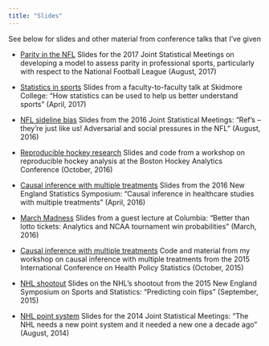 ```yaml
---
title: "Slides"
---
```


See below for slides and other material from conference talks that I've given


- [Parity in the NFL](https://statsbylopez.github.io/JSM2017_files/JSM2017.html) Slides for the 2017 Joint Statistical Meetings on developing a model to assess parity in professional sports, particularly with respect to the National Football League (August, 2017)

- [Statistics in sports](https://dl.dropboxusercontent.com/u/42748635/All%20sport%20talk/Slides.FtoFtalk.html#1) Slides from a faculty-to-faculty talk at Skidmore College: "How statistics can be used to help us better understand sports" (April, 2017)

- [NFL sideline bias](statsbylopez.github.io/Slides/jsm16/Slides.JSM.html#1) Slides from the 2016 Joint Statistical Meetings: "Ref's -- they're just like us!  Adversarial and social pressures in the NFL" (August, 2016)

- [Reproducible hockey research](https://github.com/statsbylopez/Boston-Hockey-Analytics-16/blob/master/BOSHAC.pdf) Slides and code from a workshop on reproducible hockey analysis at the Boston Hockey Analytics Conference (October, 2016)

- [Causal inference with multiple treatments](statsbylopez.github.io/Slides/talk_NESS_2016.ppt) Slides from the 2016 New England Statistics Symposium: "Causal inference in healthcare studies with multiple treatments" (April, 2016)

- [March Madness](https://statsbylopez.files.wordpress.com/2016/03/columbia_ml_2016.pdf) Slides from a guest lecture at Columbia: "Better than lotto tickets: Analytics and NCAA tournament win probabilities" (March, 2016)

- [Causal inference with multiple treatments](https://github.com/statsbylopez/ICHPS) Code and material from my workshop on causal inference with multiple treatments from the 2015 International Conference on Health Policy Statistics (October, 2015)

- [NHL shootout](https://dl.dropboxusercontent.com/u/42748635/NESSIS.hockey/Slides.NESSIS.html#1) Slides on the NHL's shootout from the 2015 New England Symposium on Sports and Statistics: "Predicting coin flips" (September, 2015)

- [NHL point system](https://statsbylopez.files.wordpress.com/2014/08/jsm2014_nhl.pdf) Slides for the 2014 Joint Statistical Meetings: "The NHL needs a new point system and it needed a new one a decade ago" (August, 2014)


